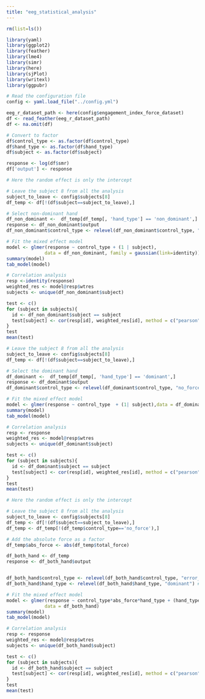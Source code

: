 ```yaml
---
title: "eeg_statistical_analysis"
---
```

```r

rm(list=ls())

library(yaml)
library(ggplot2)
library(feather)
library(lme4)
library(simr)
library(here)
library(sjPlot)
library(writexl)
library(ggpubr)

# Read the configuration file
config <- yaml.load_file("../config.yml")

eeg_r_dataset_path <- here(config$engagement_index_force_dataset)
df <- read_feather(eeg_r_dataset_path)
df <- na.omit(df)

# Convert to factor
df$control_type <- as.factor(df$control_type)
df$hand_type <- as.factor(df$hand_type)
df$subject <- as.factor(df$subject)

response <- log(df$smr)
df['output'] <- response
```


```r
# Here the random effect is only the intercept

# Leave the subject 8 from all the analysis
subject_to_leave <- config$subjects[8]
df_temp <- df[!(df$subject==subject_to_leave),]

# Select non-dominant hand
df_non_dominant <-  df_temp[df_temp[, 'hand_type'] == 'non_dominant',]
response <- df_non_dominant$output
df_non_dominant$control_type <- relevel(df_non_dominant$control_type, "no_force") # set the reference level

# Fit the mixed effect model
model <- glmer(response ~ control_type + (1 | subject),
              data = df_non_dominant, family = gaussian(link=identity))
summary(model)
tab_model(model)

# Correlation analysis
resp <-identity(response)
weighted_res <- model@resp$wtres
subjects <- unique(df_non_dominant$subject)

test <- c()
for (subject in subjects){
  id <- df_non_dominant$subject == subject
  test[subject] <- cor(resp[id], weighted_res[id], method = c("pearson"))
}
test
mean(test)
```


```r
# Leave the subject 8 from all the analysis
subject_to_leave <- config$subjects[8]
df_temp <- df[!(df$subject==subject_to_leave),]

# Select the dominant hand
df_dominant <-  df_temp[df_temp[, 'hand_type'] == 'dominant',]
response <- df_dominant$output
df_dominant$control_type <- relevel(df_dominant$control_type, "no_force")

# Fit the mixed effect model
model <- glmer(response ~ control_type  + (1| subject),data = df_dominant)
summary(model)
tab_model(model)

# Correlation analysis
resp <- response
weighted_res <- model@resp$wtres
subjects <- unique(df_dominant$subject)

test <- c()
for (subject in subjects){
  id <- df_dominant$subject == subject
  test[subject] <- cor(resp[id], weighted_res[id], method = c("pearson"))
}
test
mean(test)
```

```r
# Here the random effect is only the intercept

# Leave the subject 8 from all the analysis
subject_to_leave <- config$subjects[8]
df_temp <- df[!(df$subject==subject_to_leave),]
df_temp <- df_temp[!(df_temp$control_type=='no_force'),]

# Add the absolute force as a factor
df_temp$abs_force <- abs(df_temp$total_force)

df_both_hand <- df_temp
response <- df_both_hand$output


df_both_hand$control_type <- relevel(df_both_hand$control_type, "error_reduction") # set the reference level
df_both_hand$hand_type <- relevel(df_both_hand$hand_type, "dominant") # set the

# Fit the mixed effect model
model <- glmer(response ~ control_type*abs_force*hand_type + (hand_type | subject),
              data = df_both_hand)
summary(model)
tab_model(model)

# Correlation analysis
resp <- response
weighted_res <- model@resp$wtres
subjects <- unique(df_both_hand$subject)

test <- c()
for (subject in subjects){
  id <- df_both_hand$subject == subject
  test[subject] <- cor(resp[id], weighted_res[id], method = c("pearson"))
}
test
mean(test)
```